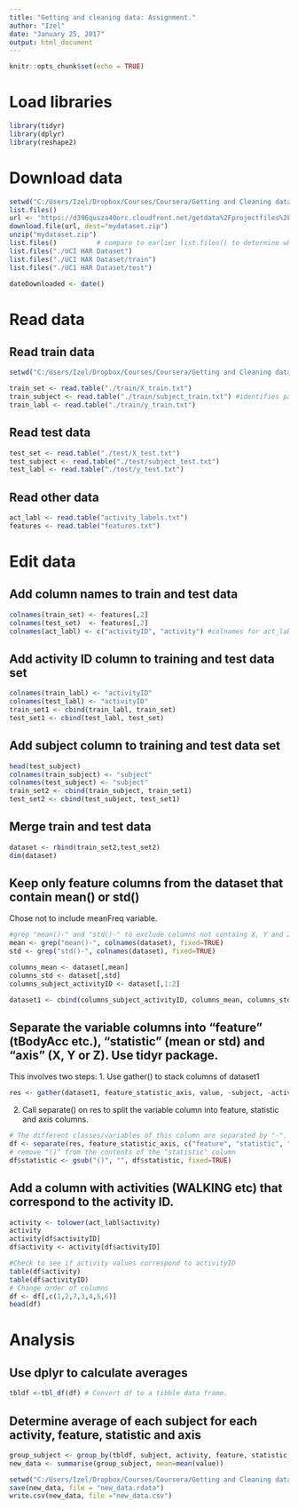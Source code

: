 ---
title: "Getting and cleaning data: Assignment."
author: "Izel"
date: "January 25, 2017"
output: html_document
---

```{r setup, include=FALSE}
knitr::opts_chunk$set(echo = TRUE)
```

# Load libraries
```{r}
library(tidyr)
library(dplyr)
library(reshape2)
```

# Download data
```{r}
setwd("C:/Users/Izel/Dropbox/Courses/Coursera/Getting and Cleaning data/Week 4/Assignment")
list.files()
url <- "https://d396qusza40orc.cloudfront.net/getdata%2Fprojectfiles%2FUCI%20HAR%20Dataset.zip"
download.file(url, dest="mydataset.zip") 
unzip("mydataset.zip")
list.files()          # compare to earlier list.files() to determine which file was added to the existing directory
list.files("./UCI HAR Dataset")
list.files("./UCI HAR Dataset/train")
list.files("./UCI HAR Dataset/test")

dateDownloaded <- date()
```

# Read data
## Read train data
```{r}
setwd("C:/Users/Izel/Dropbox/Courses/Coursera/Getting and Cleaning data/Week 4/Assignment/UCI HAR Dataset")

train_set <- read.table("./train/X_train.txt")
train_subject <- read.table("./train/subject_train.txt") #identifies participant
train_labl <- read.table("./train/y_train.txt")
```

## Read test data
```{r}
test_set <- read.table("./test/X_test.txt")
test_subject <- read.table("./test/subject_test.txt")
test_labl <- read.table("./test/y_test.txt")
```

## Read other data
```{r}
act_labl <- read.table("activity_labels.txt")
features <- read.table("features.txt")
```

# Edit data

## Add column names to train and test data
```{r}
colnames(train_set) <- features[,2]
colnames(test_set)  <- features[,2]
colnames(act_labl) <- c("activityID", "activity") #colnames for act_labl data frame
```

## Add activity ID column to training and test data set
```{r}
colnames(train_labl) <- "activityID"
colnames(test_labl) <- "activityID"
train_set1 <- cbind(train_labl, train_set)
test_set1 <- cbind(test_labl, test_set)
```

## Add subject column to training and test data set
```{r}
head(test_subject)
colnames(train_subject) <- "subject"
colnames(test_subject) <- "subject"
train_set2 <- cbind(train_subject, train_set1)
test_set2 <- cbind(test_subject, test_set1)
```

## Merge train and test data
```{r}
dataset <- rbind(train_set2,test_set2)
dim(dataset)
```

## Keep only feature columns from the dataset that contain mean() or std()
Chose not to include meanFreq variable.
```{r}
#grep "mean()-" and "std()-" to exclude columns not containg X, Y and Z
mean <- grep("mean()-", colnames(dataset), fixed=TRUE)  
std <- grep("std()-", colnames(dataset), fixed=TRUE)

columns_mean <- dataset[,mean]
columns_std <- dataset[,std]
columns_subject_activityID <- dataset[,1:2]

dataset1 <- cbind(columns_subject_activityID, columns_mean, columns_std)
```

## Separate the variable columns into "feature" (tBodyAcc etc.), "statistic" (mean or std) and "axis" (X, Y or Z). Use tidyr package.
This involves two steps:
1. Use gather() to stack columns of dataset1
```{r}
res <- gather(dataset1, feature_statistic_axis, value, -subject, -activityID)
```

2. Call separate() on res to split the variable column into feature, statistic and axis columns.
```{r}
# The different classes/variables of this column are separated by "-". Define the separator as "-" in the call.
df <- separate(res, feature_statistic_axis, c("feature", "statistic", "axis"), sep="-")
# remove "()" from the contents of the "statistic" column
df$statistic <- gsub("()", "", df$statistic, fixed=TRUE)
```

## Add a column with activities (WALKING etc) that correspond to the activity ID.
```{r}
activity <- tolower(act_labl$activity)
activity
activity[df$activityID]
df$activity <- activity[df$activityID]

#Check to see if activity values correspond to activityID
table(df$activity)
table(df$activityID)
# Change order of columns
df <- df[,c(1,2,7,3,4,5,6)]
head(df)
```

# Analysis
## Use dplyr to calculate averages
```{r}
tbldf <-tbl_df(df) # Convert df to a tibble data frame.
```

## Determine average of each subject for each activity, feature, statistic and axis
```{r}
group_subject <- group_by(tbldf, subject, activity, feature, statistic, axis)
new_data <- summarise(group_subject, mean=mean(value))

setwd("C:/Users/Izel/Dropbox/Courses/Coursera/Getting and Cleaning data/Week 4/Assignment")
save(new_data, file = "new_data.rdata")
write.csv(new_data, file ="new_data.csv")
```

